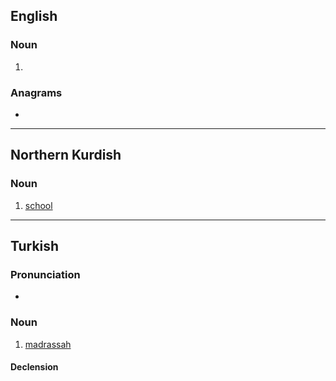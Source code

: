 ==English==

===Noun===
{{en-noun}}

# {{alt form|en|madrasah}}

===Anagrams===
* {{anagrams|en|a=deeemrs|deemers|demerse|emersed|redeems}}

----

==Northern Kurdish==

===Noun===
{{kmr-noun|f}}

# [[school]]

----

==Turkish==

===Pronunciation===
* {{IPA|tr|[mɛd.ˈɾɛ.sɛ]}}

===Noun===
{{tr-noun|yi|ler}}

# [[madrassah]]

====Declension====
{{tr-infl-noun-v|e|poss=1}}